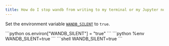 ```yaml
---
title: How do I stop wandb from writing to my terminal or my Jupyter notebook output?
---
```


Set the environment variable [`WANDB_SILENT`](/guides/models/track/environment-variables.md) to `true`.

<Tabs>
  <Tab title="Python">
```python
os.environ["WANDB_SILENT"] = "true"
```
  </Tab>
  <Tab title="Notebook">
```python
%env WANDB_SILENT=true
```
  </Tab>
  <Tab title="Command-Line">
```shell
WANDB_SILENT=true
```
  </Tab>
</Tabs>
